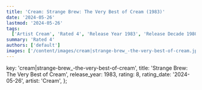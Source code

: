 ```yaml
---
title: 'Cream: Strange Brew: The Very Best of Cream (1983)'
date: '2024-05-26'
lastmod: '2024-05-26'
tags:
  ['Artist Cream', 'Rated 4', 'Release Year 1983', 'Release Decade 1980']
summary: 'Rated 4'
authors: ['default']
images: ['/content/images/cream|strange-brew_-the-very-best-of-cream.jpg']
---
```


  key: 'cream|strange-brew_-the-very-best-of-cream',
  title: 'Strange Brew: The Very Best of Cream',
  release_year: 1983,
  rating: 8,
  rating_date: '2024-05-26',
  artist: 'Cream',
};

<MusicRating data={data} />
